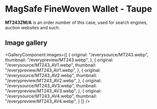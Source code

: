 
# MagSafe FineWoven Wallet - Taupe

<Callout type='info' emoji='👉🏻'>**MT243ZM/A** is an order number of this case, used for search engines, auction websites and such.</Callout>

## Image gallery

<GalleryComponent
    images={[
      {
        original: "/everysource/MT243.webp",
        thumbnail: "/everypreview/MT243.webp",
      },
      {
        original: "/everysource/MT243_AV1.webp",
        thumbnail: "/everypreview/MT243_AV1.webp",
      },
      {
        original: "/everysource/MT243_AV2.webp",
        thumbnail: "/everypreview/MT243_AV2.webp",
      },
      {
        original: "/everysource/MT243_AV3.webp",
        thumbnail: "/everypreview/MT243_AV3.webp",
      },
      {
        original: "/everysource/MT243_AV4.webp",
        thumbnail: "/everypreview/MT243_AV4.webp",
      }
    ]}
  />
